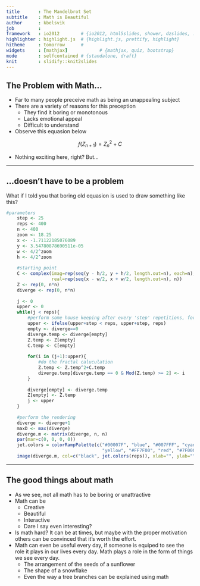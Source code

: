 ```yaml
---
title       : The Mandelbrot Set
subtitle    : Math is Beautiful
author      : kbelsvik
job         : 
framework   : io2012        # {io2012, html5slides, shower, dzslides, ...}
highlighter : highlight.js  # {highlight.js, prettify, highlight}
hitheme     : tomorrow      # 
widgets     : [mathjax]            # {mathjax, quiz, bootstrap}
mode        : selfcontained # {standalone, draft}
knit        : slidify::knit2slides
---
```


## The Problem with Math...

- Far to many people preceive math as being an unappealing subject
- There are a variety of reasons for this preception
    - They find it boring or monotonous
    - Lacks emotional appeal
    - Difficult to understand
- Observe this equasion below

$$f(Z_{n+1}) = Z_{n}^2 + C$$

- Nothing exciting here, right? But...

---

## ...doesn't have to be a problem

What if I told you that boring old equasion is used to draw something like this?

```r
#parameters
    step <- 25
    reps <- 400
    n <- 400
    zoom <- 18.25
    x <- -1.71122185076089
    y <- 3.54780878690511e-05
    w <- 4/2^zoom
    h <- 4/2^zoom
    
    #starting point
    C <- complex(imag=rep(seq(y - h/2, y + h/2, length.out=n), each=n),
                 real=rep(seq(x - w/2, x + w/2, length.out=n), n))
    Z <- rep(0, n*n)
    diverge <- rep(0, n*n)
    
    j <- 0
    upper <- 0
    while(j < reps){
        #perform some house keeping after every 'step' repetitions, for performace improvement
        upper <- ifelse(upper+step < reps, upper+step, reps)
        empty <- diverge==0
        diverge.temp <- diverge[empty]
        Z.temp <- Z[empty]
        C.temp <- C[empty]
        
        for(i in (j+1):upper){
            #do the fractal caluculation
            Z.temp <- Z.temp^2+C.temp
            diverge.temp[diverge.temp == 0 & Mod(Z.temp) >= 2] <- i
        }
        
        diverge[empty] <- diverge.temp
        Z[empty] <- Z.temp
        j <- upper
    }
    
    #perform the rendering
    diverge <- diverge+1
    maxD <- max(diverge)
    diverge.m <- matrix(diverge, n, n)
    par(mar=c(0, 0, 0, 0))
    jet.colors = colorRampPalette(c("#00007F", "blue", "#007FFF", "cyan", "#7FFF7F", 
                                    "yellow", "#FF7F00", "red", "#7F0000"))
    image(diverge.m, col=c("black", jet.colors(reps)), xlab="", ylab="")
```

---

## The good things about math

- As we see, not all math has to be boring or unattractive
- Math can be
    - Creative
    - Beautiful
    - Interactive
    - Dare I say even interesting?
- Is math hard? It can be at times, but maybe with the proper motivation others can be convinced that it's worth the effort.
- Math can even be useful every day, if someone is equiped to see the role it plays in our lives every day. Math plays a role in the form of things we see every day.
    - The arrangement of the seeds of a sunflower
    - The shape of a snowflake
    - Even the way a tree branches can be explained using math


